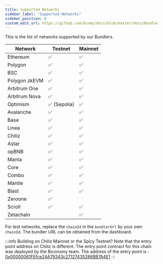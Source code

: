 ```yaml
---
title: Supported Networks
sidebar_label: "Supported Networks"
sidebar_position: 8
custom_edit_url: https://github.com/bcnmy/docs/blob/master/docs/Bundler/supportedNetworks.mdx
---
```

<!-- If you need to add a new Testenet copy paste the following |NEW Testnet | ✅ | ❌ |   -->

This is  the list of networks supported by our Bundlers.

|Network | Testnet | Mainnet |   
| --- | --- | --- |
|Ethereum | ✅ | ✅ |            
|Polygon | ✅ | ✅ |  
|BSC | ✅ | ✅ |  
|Polygon zkEVM  | ✅ | ✅ |  
|Arbitrum One  | ✅ | ✅ |  
|Arbitrum Nova  | ✅ | ✅ |  
|Optimism  | ✅ (Sepolia)| ✅ |  
|Avalanche  | ✅ | ✅ |  
|Base | ✅ | ✅ |    
|Linea | ✅ | ✅ |    
|Chiliz | ✅ | ✅ |    
|Astar | ✅ | ✅ |    
|opBNB | ✅ | ✅ |    
|Manta | ✅ | ✅ |    
|Core | ✅ | ✅ |    
|Combo | ✅ | ✅ |  
|Mantle | ✅ | ✅ |  
|Blast | ✅ | ✅ | 
|Zeroone | ✅ |  | 
|Scroll | ✅ | ✅ | 
|Zetachain |  | ✅ | 

For test networks, replace the `chainId` in the `bundlerUrl` by your own `chainId`. The bundler URL can be obtained from the dashboard.

:::info
Building on Chiliz Mainnet or the Spicy Testnet? Note that the entry point address on Chiliz is different. 
The entry point contract for this chain was deployed by the Biconomy team. 
The address of the entry point is : [0x00000061FEfce24A79343c27127435286BB7A4E1](https://scan.chiliz.com/address/0x00000061FEfce24A79343c27127435286BB7A4E1/contracts#address-tabs)
:::